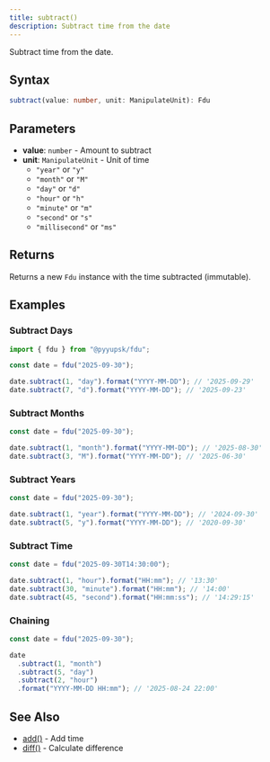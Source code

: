 ```yaml
---
title: subtract()
description: Subtract time from the date
---
```


Subtract time from the date.

## Syntax

```typescript
subtract(value: number, unit: ManipulateUnit): Fdu
```

## Parameters

- **value**: `number` - Amount to subtract
- **unit**: `ManipulateUnit` - Unit of time
  - `"year"` or `"y"`
  - `"month"` or `"M"`
  - `"day"` or `"d"`
  - `"hour"` or `"h"`
  - `"minute"` or `"m"`
  - `"second"` or `"s"`
  - `"millisecond"` or `"ms"`

## Returns

Returns a new `Fdu` instance with the time subtracted (immutable).

## Examples

### Subtract Days

```typescript
import { fdu } from "@pyyupsk/fdu";

const date = fdu("2025-09-30");

date.subtract(1, "day").format("YYYY-MM-DD"); // '2025-09-29'
date.subtract(7, "d").format("YYYY-MM-DD"); // '2025-09-23'
```

### Subtract Months

```typescript
const date = fdu("2025-09-30");

date.subtract(1, "month").format("YYYY-MM-DD"); // '2025-08-30'
date.subtract(3, "M").format("YYYY-MM-DD"); // '2025-06-30'
```

### Subtract Years

```typescript
const date = fdu("2025-09-30");

date.subtract(1, "year").format("YYYY-MM-DD"); // '2024-09-30'
date.subtract(5, "y").format("YYYY-MM-DD"); // '2020-09-30'
```

### Subtract Time

```typescript
const date = fdu("2025-09-30T14:30:00");

date.subtract(1, "hour").format("HH:mm"); // '13:30'
date.subtract(30, "minute").format("HH:mm"); // '14:00'
date.subtract(45, "second").format("HH:mm:ss"); // '14:29:15'
```

### Chaining

```typescript
const date = fdu("2025-09-30");

date
  .subtract(1, "month")
  .subtract(5, "day")
  .subtract(2, "hour")
  .format("YYYY-MM-DD HH:mm"); // '2025-08-24 22:00'
```

## See Also

- [add()](/docs/api/manipulation/add) - Add time
- [diff()](/docs/api/comparison/diff) - Calculate difference
